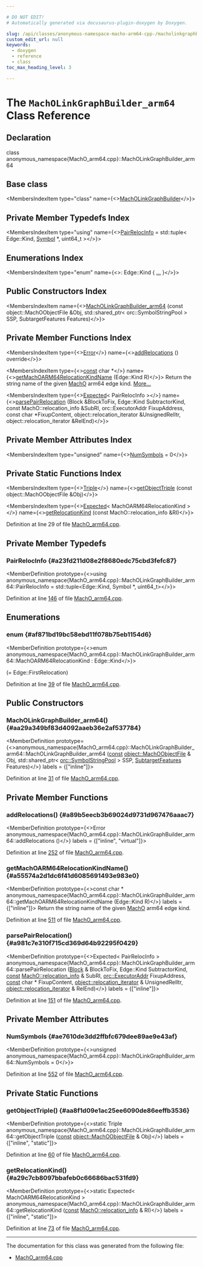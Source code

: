 ```yaml
---

# DO NOT EDIT!
# Automatically generated via docusaurus-plugin-doxygen by Doxygen.

slug: /api/classes/anonymous-namespace-macho-arm64-cpp-/macholinkgraphbuilder-arm64
custom_edit_url: null
keywords:
  - doxygen
  - reference
  - class
toc_max_heading_level: 3

---
```





# The `MachOLinkGraphBuilder_arm64` Class Reference

<DoxygenPage pluginConfig={pluginConfig}>



## Declaration

<CodeBlock>class anonymous_namespace{MachO_arm64.cpp}::MachOLinkGraphBuilder_arm64</CodeBlock>

## Base class

<MembersIndex>

<MembersIndexItem
  type="class"
  name={<><a href="/docs/api/classes/llvm/jitlink/macholinkgraphbuilder">MachOLinkGraphBuilder</a></>}>
</MembersIndexItem>

</MembersIndex>

## Private Member Typedefs Index

<MembersIndex>

<MembersIndexItem
  type="using"
  name={<><a href="#a23fd211d08e2f8680edc75cbd3fefc87">PairRelocInfo</a> = std::tuple&lt; Edge::Kind, <a href="/docs/api/classes/llvm/jitlink/symbol">Symbol</a> &#42;, uint64&#95;t &gt;</>}>
</MembersIndexItem>

</MembersIndex>

## Enumerations Index

<MembersIndex>

<MembersIndexItem
  type="enum"
  name={<>: Edge::Kind &#123; <a href="#af871bd19bc58ebd11f078b75eb1154d6">...</a> &#125;</>}>
</MembersIndexItem>

</MembersIndex>

## Public Constructors Index

<MembersIndex>

<MembersIndexItem
  name={<><a href="#aa29a349bf83d4092aaeb36e2af537784">MachOLinkGraphBuilder&#95;arm64</a> (const object::MachOObjectFile &amp;Obj, std::shared&#95;ptr&lt; orc::SymbolStringPool &gt; SSP, SubtargetFeatures Features)</>}>
</MembersIndexItem>

</MembersIndex>

## Private Member Functions Index

<MembersIndex>

<MembersIndexItem
  type={<><a href="/docs/api/classes/llvm/error">Error</a></>}
  name={<><a href="#a89b5eecb3b69024d9731d967476aaac7">addRelocations</a> () override</>}>
</MembersIndexItem>

<MembersIndexItem
  type={<><a href="/docs/api/files/lib/lib/target/lib/target/aarch64/aarch64promoteconstant-cpp/#a90f8350fecae261c25be85d38b451bff">const</a> char &#42;</>}
  name={<><a href="#a55574a2d1dc6f41d6085691493e983e0">getMachOARM64RelocationKindName</a> (Edge::Kind R)</>}>
Return the string name of the given <a href="/docs/api/namespaces/llvm/macho">MachO</a> arm64 edge kind. <a href="#a55574a2d1dc6f41d6085691493e983e0">More...</a>
</MembersIndexItem>

<MembersIndexItem
  type={<><a href="/docs/api/classes/llvm/expected">Expected</a>&lt; PairRelocInfo &gt;</>}
  name={<><a href="#a981c7e310f715cd369d64b92295f0429">parsePairRelocation</a> (Block &amp;BlockToFix, Edge::Kind SubtractorKind, const MachO::relocation&#95;info &amp;SubRI, orc::ExecutorAddr FixupAddress, const char &#42;FixupContent, object::relocation&#95;iterator &amp;UnsignedRelItr, object::relocation&#95;iterator &amp;RelEnd)</>}>
</MembersIndexItem>

</MembersIndex>

## Private Member Attributes Index

<MembersIndex>

<MembersIndexItem
  type="unsigned"
  name={<><a href="#ae7610de3dd2ffbfc679dee89ae9e43af">NumSymbols</a> = 0</>}>
</MembersIndexItem>

</MembersIndex>

## Private Static Functions Index

<MembersIndex>

<MembersIndexItem
  type={<><a href="/docs/api/classes/llvm/triple">Triple</a></>}
  name={<><a href="#aa8f1d09e1ac25ee6090de86eeffb3536">getObjectTriple</a> (const object::MachOObjectFile &amp;Obj)</>}>
</MembersIndexItem>

<MembersIndexItem
  type={<><a href="/docs/api/classes/llvm/expected">Expected</a>&lt; MachOARM64RelocationKind &gt;</>}
  name={<><a href="#a29c7cb8097bbafeb0c66686bac531fd9">getRelocationKind</a> (const MachO::relocation&#95;info &amp;RI)</>}>
</MembersIndexItem>

</MembersIndex>


Definition at line 29 of file <a href="/docs/api/files/lib/lib/executionengine/lib/executionengine/jitlink/macho-arm64-cpp">MachO&#95;arm64.cpp</a>.

<SectionDefinition>

## Private Member Typedefs

### PairRelocInfo {#a23fd211d08e2f8680edc75cbd3fefc87}

<MemberDefinition
  prototype={<>using anonymous&#95;namespace&#123;MachO&#95;arm64.cpp&#125;::MachOLinkGraphBuilder&#95;arm64::PairRelocInfo =  std::tuple&lt;Edge::Kind, Symbol &#42;, uint64&#95;t&gt;</>}>

Definition at line <a href="/docs/api/files/lib/lib/executionengine/lib/executionengine/jitlink/macho-arm64-cpp/#l00146">146</a> of file <a href="/docs/api/files/lib/lib/executionengine/lib/executionengine/jitlink/macho-arm64-cpp">MachO&#95;arm64.cpp</a>.
</MemberDefinition>

</SectionDefinition>

<SectionDefinition>

## Enumerations

### enum  {#af871bd19bc58ebd11f078b75eb1154d6}

<MemberDefinition
  prototype={<>enum anonymous_namespace&#123;MachO_arm64.cpp&#125;::MachOLinkGraphBuilder_arm64::MachOARM64RelocationKind : Edge::Kind</>}>

<EnumerationList title="Enumeration values">

<Link id="af871bd19bc58ebd11f078b75eb1154d6a54a46186dcd5b1e0556813b3b7917432" />
<EnumerationListItem name="MachOBranch26">
 (= Edge::FirstRelocation)
</EnumerationListItem>

<Link id="af871bd19bc58ebd11f078b75eb1154d6a7b8f22d2ad44a04a177e1a01bda9fe98" />
<EnumerationListItem name="MachOPointer32">

</EnumerationListItem>

<Link id="af871bd19bc58ebd11f078b75eb1154d6a2b0d5c0798d7f665aa78458223e579f9" />
<EnumerationListItem name="MachOPointer64">

</EnumerationListItem>

<Link id="af871bd19bc58ebd11f078b75eb1154d6ac40209c8006d9aed9d12665b7096e534" />
<EnumerationListItem name="MachOPointer64Anon">

</EnumerationListItem>

<Link id="af871bd19bc58ebd11f078b75eb1154d6ad936783402cd2149bf3e7afc5e1269df" />
<EnumerationListItem name="MachOPointer64Authenticated">

</EnumerationListItem>

<Link id="af871bd19bc58ebd11f078b75eb1154d6adda29c11fc6b32abab9cfb0b1ec78733" />
<EnumerationListItem name="MachOPage21">

</EnumerationListItem>

<Link id="af871bd19bc58ebd11f078b75eb1154d6a99a258b6760183e08299dc05c4867205" />
<EnumerationListItem name="MachOPageOffset12">

</EnumerationListItem>

<Link id="af871bd19bc58ebd11f078b75eb1154d6a040df291ceb0d6cab1a6a00d093ec0c2" />
<EnumerationListItem name="MachOGOTPage21">

</EnumerationListItem>

<Link id="af871bd19bc58ebd11f078b75eb1154d6a1e7763250eed1b72aab19c33f45f288c" />
<EnumerationListItem name="MachOGOTPageOffset12">

</EnumerationListItem>

<Link id="af871bd19bc58ebd11f078b75eb1154d6ac11e6bf8c27f0dd0e7d7d6b8e7648404" />
<EnumerationListItem name="MachOTLVPage21">

</EnumerationListItem>

<Link id="af871bd19bc58ebd11f078b75eb1154d6a9e5c66b4e09a2baf398b06985da8fbee" />
<EnumerationListItem name="MachOTLVPageOffset12">

</EnumerationListItem>

<Link id="af871bd19bc58ebd11f078b75eb1154d6a620dd9814476793a0d75787b35c57d9b" />
<EnumerationListItem name="MachOPointerToGOT">

</EnumerationListItem>

<Link id="af871bd19bc58ebd11f078b75eb1154d6a453efb43266a2493390f0ae93ded2d30" />
<EnumerationListItem name="MachOPairedAddend">

</EnumerationListItem>

<Link id="af871bd19bc58ebd11f078b75eb1154d6aa372b8da33b94c643b8389ed4864a151" />
<EnumerationListItem name="MachOLDRLiteral19">

</EnumerationListItem>

<Link id="af871bd19bc58ebd11f078b75eb1154d6a3b47553d14b5522011519c96704c61c6" />
<EnumerationListItem name="MachODelta32">

</EnumerationListItem>

<Link id="af871bd19bc58ebd11f078b75eb1154d6a92e3f5b3b5bfeb0d1d316e7f1c24031d" />
<EnumerationListItem name="MachODelta64">

</EnumerationListItem>

<Link id="af871bd19bc58ebd11f078b75eb1154d6ad93e613f871b3f3d26dbe130a40c9197" />
<EnumerationListItem name="MachONegDelta32">

</EnumerationListItem>

<Link id="af871bd19bc58ebd11f078b75eb1154d6a81c622e3d36e20bb359c3de7ec547b52" />
<EnumerationListItem name="MachONegDelta64">

</EnumerationListItem>

</EnumerationList>

Definition at line <a href="/docs/api/files/lib/lib/executionengine/lib/executionengine/jitlink/macho-arm64-cpp/#l00039">39</a> of file <a href="/docs/api/files/lib/lib/executionengine/lib/executionengine/jitlink/macho-arm64-cpp">MachO&#95;arm64.cpp</a>.
</MemberDefinition>

</SectionDefinition>

<SectionDefinition>

## Public Constructors

### MachOLinkGraphBuilder&#95;arm64() {#aa29a349bf83d4092aaeb36e2af537784}

<MemberDefinition
  prototype={<>anonymous&#95;namespace&#123;MachO&#95;arm64.cpp&#125;::MachOLinkGraphBuilder&#95;arm64::MachOLinkGraphBuilder&#95;arm64 (<a href="/docs/api/files/lib/lib/target/lib/target/aarch64/aarch64promoteconstant-cpp/#a90f8350fecae261c25be85d38b451bff">const</a> <a href="/docs/api/classes/llvm/object/machoobjectfile">object::MachOObjectFile</a> &amp; Obj, std::shared&#95;ptr&lt; <a href="/docs/api/classes/llvm/orc/symbolstringpool">orc::SymbolStringPool</a> &gt; SSP, <a href="/docs/api/classes/llvm/subtargetfeatures">SubtargetFeatures</a> Features)</>}
  labels = {["inline"]}>

Definition at line <a href="/docs/api/files/lib/lib/executionengine/lib/executionengine/jitlink/macho-arm64-cpp/#l00031">31</a> of file <a href="/docs/api/files/lib/lib/executionengine/lib/executionengine/jitlink/macho-arm64-cpp">MachO&#95;arm64.cpp</a>.
</MemberDefinition>

</SectionDefinition>

<SectionDefinition>

## Private Member Functions

### addRelocations() {#a89b5eecb3b69024d9731d967476aaac7}

<MemberDefinition
  prototype={<>Error anonymous&#95;namespace&#123;MachO&#95;arm64.cpp&#125;::MachOLinkGraphBuilder&#95;arm64::addRelocations ()</>}
  labels = {["inline", "virtual"]}>

Definition at line <a href="/docs/api/files/lib/lib/executionengine/lib/executionengine/jitlink/macho-arm64-cpp/#l00252">252</a> of file <a href="/docs/api/files/lib/lib/executionengine/lib/executionengine/jitlink/macho-arm64-cpp">MachO&#95;arm64.cpp</a>.
</MemberDefinition>

### getMachOARM64RelocationKindName() {#a55574a2d1dc6f41d6085691493e983e0}

<MemberDefinition
  prototype={<>const char &#42; anonymous&#95;namespace&#123;MachO&#95;arm64.cpp&#125;::MachOLinkGraphBuilder&#95;arm64::getMachOARM64RelocationKindName (Edge::Kind R)</>}
  labels = {["inline"]}>
Return the string name of the given <a href="/docs/api/namespaces/llvm/macho">MachO</a> arm64 edge kind.

Definition at line <a href="/docs/api/files/lib/lib/executionengine/lib/executionengine/jitlink/macho-arm64-cpp/#l00511">511</a> of file <a href="/docs/api/files/lib/lib/executionengine/lib/executionengine/jitlink/macho-arm64-cpp">MachO&#95;arm64.cpp</a>.
</MemberDefinition>

### parsePairRelocation() {#a981c7e310f715cd369d64b92295f0429}

<MemberDefinition
  prototype={<>Expected&lt; PairRelocInfo &gt; anonymous&#95;namespace&#123;MachO&#95;arm64.cpp&#125;::MachOLinkGraphBuilder&#95;arm64::parsePairRelocation (<a href="/docs/api/classes/llvm/jitlink/block">Block</a> &amp; BlockToFix, Edge::Kind SubtractorKind, <a href="/docs/api/files/lib/lib/target/lib/target/aarch64/aarch64promoteconstant-cpp/#a90f8350fecae261c25be85d38b451bff">const</a> <a href="/docs/api/structs/llvm/macho/relocation-info">MachO::relocation&#95;info</a> &amp; SubRI, <a href="/docs/api/classes/llvm/orc/executoraddr">orc::ExecutorAddr</a> FixupAddress, <a href="/docs/api/files/lib/lib/target/lib/target/aarch64/aarch64promoteconstant-cpp/#a90f8350fecae261c25be85d38b451bff">const</a> char &#42; FixupContent, <a href="/docs/api/namespaces/llvm/object/#acc360db994cbcc482937196bf406df98">object::relocation&#95;iterator</a> &amp; UnsignedRelItr, <a href="/docs/api/namespaces/llvm/object/#acc360db994cbcc482937196bf406df98">object::relocation&#95;iterator</a> &amp; RelEnd)</>}
  labels = {["inline"]}>

Definition at line <a href="/docs/api/files/lib/lib/executionengine/lib/executionengine/jitlink/macho-arm64-cpp/#l00151">151</a> of file <a href="/docs/api/files/lib/lib/executionengine/lib/executionengine/jitlink/macho-arm64-cpp">MachO&#95;arm64.cpp</a>.
</MemberDefinition>

</SectionDefinition>

<SectionDefinition>

## Private Member Attributes

### NumSymbols {#ae7610de3dd2ffbfc679dee89ae9e43af}

<MemberDefinition
  prototype={<>unsigned anonymous&#95;namespace&#123;MachO&#95;arm64.cpp&#125;::MachOLinkGraphBuilder&#95;arm64::NumSymbols = 0</>}>

Definition at line <a href="/docs/api/files/lib/lib/executionengine/lib/executionengine/jitlink/macho-arm64-cpp/#l00552">552</a> of file <a href="/docs/api/files/lib/lib/executionengine/lib/executionengine/jitlink/macho-arm64-cpp">MachO&#95;arm64.cpp</a>.
</MemberDefinition>

</SectionDefinition>

<SectionDefinition>

## Private Static Functions

### getObjectTriple() {#aa8f1d09e1ac25ee6090de86eeffb3536}

<MemberDefinition
  prototype={<>static Triple anonymous&#95;namespace&#123;MachO&#95;arm64.cpp&#125;::MachOLinkGraphBuilder&#95;arm64::getObjectTriple (<a href="/docs/api/files/lib/lib/target/lib/target/aarch64/aarch64promoteconstant-cpp/#a90f8350fecae261c25be85d38b451bff">const</a> <a href="/docs/api/classes/llvm/object/machoobjectfile">object::MachOObjectFile</a> &amp; Obj)</>}
  labels = {["inline", "static"]}>

Definition at line <a href="/docs/api/files/lib/lib/executionengine/lib/executionengine/jitlink/macho-arm64-cpp/#l00060">60</a> of file <a href="/docs/api/files/lib/lib/executionengine/lib/executionengine/jitlink/macho-arm64-cpp">MachO&#95;arm64.cpp</a>.
</MemberDefinition>

### getRelocationKind() {#a29c7cb8097bbafeb0c66686bac531fd9}

<MemberDefinition
  prototype={<>static Expected&lt; MachOARM64RelocationKind &gt; anonymous&#95;namespace&#123;MachO&#95;arm64.cpp&#125;::MachOLinkGraphBuilder&#95;arm64::getRelocationKind (<a href="/docs/api/files/lib/lib/target/lib/target/aarch64/aarch64promoteconstant-cpp/#a90f8350fecae261c25be85d38b451bff">const</a> <a href="/docs/api/structs/llvm/macho/relocation-info">MachO::relocation&#95;info</a> &amp; RI)</>}
  labels = {["inline", "static"]}>

Definition at line <a href="/docs/api/files/lib/lib/executionengine/lib/executionengine/jitlink/macho-arm64-cpp/#l00073">73</a> of file <a href="/docs/api/files/lib/lib/executionengine/lib/executionengine/jitlink/macho-arm64-cpp">MachO&#95;arm64.cpp</a>.
</MemberDefinition>

</SectionDefinition>

<hr/>

The documentation for this class was generated from the following file:

<ul>
<li><a href="/docs/api/files/lib/lib/executionengine/lib/executionengine/jitlink/macho-arm64-cpp">MachO_arm64.cpp</a></li>
</ul>

</DoxygenPage>
